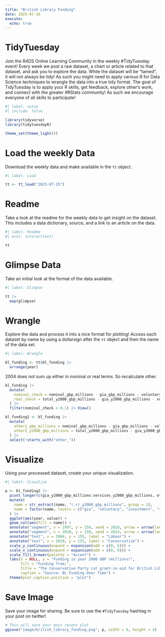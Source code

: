 ```yaml
---
title: "British Library Funding"
date: 2025-07-16
execute: 
  echo: true
---
```


# TidyTuesday

Join the R4DS Online Learning Community in the weekly #TidyTuesday event!
Every week we post a raw dataset, a chart or article related to that dataset, and ask you to explore the data.
While the dataset will be “tamed”, it will not always be tidy! As such you might need to apply various R for Data Science techniques to wrangle the data into a true tidy format.
The goal of TidyTuesday is to apply your R skills, get feedback, explore other’s work, and connect with the greater #RStats community!
As such we encourage everyone of all skills to participate!

```r
#| label: setup
#| include: false

library(tidyverse)
library(tidytuesdayR)

theme_set(theme_light())
```

# Load the weekly Data

Download the weekly data and make available in the `tt` object.

```r
#| label: Load

tt <- tt_load("2025-07-15")

```

# Readme

Take a look at the readme for the weekly data to get insight on the dataset.
This includes a data dictionary, source, and a link to an article on the data.

```r
#| label: Readme
#| eval: interactive()

tt

```

# Glimpse Data

Take an initial look at the format of the data available.

```r
#| label: Glimpse

tt |> 
  map(glimpse)
```


# Wrangle

Explore the data and process it into a nice format for plotting! Access each dataset by name by using a dollarsign after the `tt` object and then the name of the data set.

```r
#| label: Wrangle

bl_funding <- tt$bl_funding |> 
  arrange(year)
```

2004 does not sum up either in nominal or real terms. So recalculate other.

```r

bl_funding |> 
  mutate(
    nominal_check = nominal_gbp_millions - gia_gbp_millions - voluntary_gbp_millions - investment_gbp_millions - services_gbp_millions - other_gbp_millions,
    real_check = total_y2000_gbp_millions - gia_y2000_gbp_millions - voluntary_y2000_gbp_millions - investment_y2000_gbp_millions - services_y2000_gbp_millions - other_y2000_gbp_millions
  ) |> 
  filter(nominal_check > 0.1) |> View()

bl_funding2 <- bl_funding |> 
  mutate(
    other2_gbp_millions = nominal_gbp_millions - gia_gbp_millions - voluntary_gbp_millions - investment_gbp_millions - services_gbp_millions,
    other2_y2000_gbp_millions = total_y2000_gbp_millions - gia_y2000_gbp_millions - voluntary_y2000_gbp_millions - investment_y2000_gbp_millions - services_y2000_gbp_millions
  ) |> 
  select(!starts_with("other_"))

```

# Visualize

Using your processed dataset, create your unique visualization.

```r
#| label: Visualize

p <- bl_funding2 |> 
  pivot_longer(c(gia_y2000_gbp_millions:services_y2000_gbp_millions, other2_y2000_gbp_millions)) |> 
  mutate(
    name = str_extract(name, "(.+)_y2000_gbp_millions", group = 1),
    name = factor(name, levels = c("gia", "voluntary", "investment", "services", "other2"), labels = c("Grant-in-aid", "Donation", "Return on investment", "Service fee", "Other")) |> fct_rev()
  ) |> 
  ggplot(aes(year, value)) +
  geom_col(aes(fill = name)) +
  annotate("segment", x = 1997, y = 150, xend = 2010, arrow = arrow(length = unit(3,"mm"), ends = "both")) +
  annotate("segment", x = 2010, y = 150, xend = 2024, arrow = arrow(length = unit(3,"mm"), ends = "both")) +
  annotate("text", x = 2004, y = 155, label = "Labour") +
  annotate("text", x = 2018, y = 155, label = "Conservative") +
  scale_y_continuous(expand = expansion(add = c(0, 5))) +
  scale_x_continuous(expand = expansion(add = c(0, 0))) +
  scale_fill_brewer(palette = "Accent") +
  labs(x = NULL, y = "Funding in year 2000 GBP (millions)",
       fill = "Funding from:",
       title = "The Conservative Party cut grant-in-aid for British Library",
       caption = "Source: BL Funding Over Time") +
  theme(plot.caption.position = "plot")
```

# Save Image

Save your image for sharing. Be sure to use the `#TidyTuesday` hashtag in your post on twitter! 

```r

# This will save your most recent plot
ggsave("image/british_library_funding.png", p, width = 6, height = 4)
```
